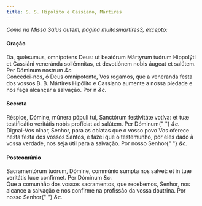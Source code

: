 ```yaml
---
title: S. S. Hipólito e Cassiano, Mártires
---
```


<em>Como na Missa Salus autem, página muitosmartires3, excepto:</em>

<h4 class="text-center">Oração</h4>
<div class="container-fluid">
  <div class="row">
    <div class="col-6 dropcaps text-justify">
      Da, quǽsumus, omnípotens Deus: ut beatórum Mártyrum tuórum Hippolýti et
      Cassiáni veneránda sollémnitas, et devotiónem nobis áugeat et salútem. Per
      Dóminum nostrum <em>&c.</em>
    </div>
    <div class="col-6 dropcaps text-justify">
      Concedei-nos, ó Deus omnipotente, Vos rogamos, que a veneranda festa dos
      vossos B. B. Mártires Hipólito e Cassiano aumente a nossa piedade e nos
      faça alcançar a salvação. Por n <em>&c.</em>
    </div>
  </div>
</div>

<h4 class="text-center">Secreta</h4>
<div class="container-fluid">
  <div class="row">
    <div class="col-6 dropcaps text-justify">
      Réspice, Dómine, múnera pópuli tui, Sanctórum festivitáte votíva: et tuæ
      testificátio veritátis nobis profíciat ad salútem. Per Dóminum{" "}
      <em>&c.</em>
    </div>
    <div class="col-6 dropcaps text-justify">
      Dignai-Vos olhar, Senhor, para as oblatas que o vosso povo Vos oferece
      nesta festa dos vossos Santos, e fazei que o testemunho, por eles dado à
      vossa verdade, nos seja útil para a salvação. Por nosso Senhor{" "}
      <em>&c.</em>
    </div>
  </div>
</div>

<h4 class="text-center">Postcomúnio</h4>
<div class="container-fluid">
  <div class="row">
    <div class="col-6 dropcaps text-justify">
      Sacramentórum tuórum, Dómine, commúnio sumpta nos salvet: et in tuæ
      veritátis luce confírmet. Per Dóminum <em>&c.</em>
    </div>
    <div class="col-6 dropcaps text-justify">
      Que a comunhão dos vossos sacramentos, que recebemos, Senhor, nos alcance
      a salvação e nos confirme na profissão da vossa doutrina. Por nosso Senhor{" "}
      <em>&c.</em>
    </div>
  </div>
</div>
